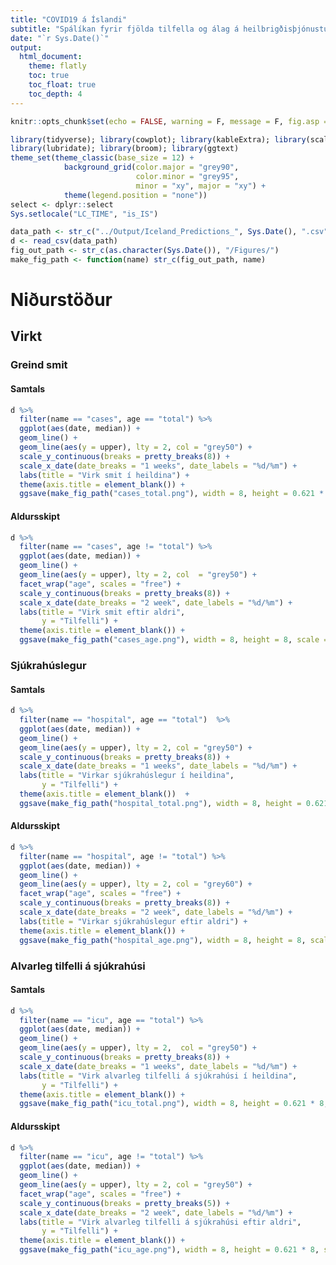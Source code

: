 ```yaml
---
title: "COVID19 á Íslandi"
subtitle: "Spálíkan fyrir fjölda tilfella og álag á heilbrigðisþjónustu"
date: "`r Sys.Date()`"
output:
  html_document:
    theme: flatly
    toc: true
    toc_float: true
    toc_depth: 4
---
```


```r
knitr::opts_chunk$set(echo = FALSE, warning = F, message = F, fig.asp = 0.621, out.width = "100%", fig.width = 8)

library(tidyverse); library(cowplot); library(kableExtra); library(scales); 
library(lubridate); library(broom); library(ggtext)
theme_set(theme_classic(base_size = 12) + 
            background_grid(color.major = "grey90", 
                            color.minor = "grey95", 
                            minor = "xy", major = "xy") +
            theme(legend.position = "none"))
select <- dplyr::select
Sys.setlocale("LC_TIME", "is_IS")
```

```r
data_path <- str_c("../Output/Iceland_Predictions_", Sys.Date(), ".csv")
d <- read_csv(data_path)
fig_out_path <- str_c(as.character(Sys.Date()), "/Figures/")
make_fig_path <- function(name) str_c(fig_out_path, name)
```

# Niðurstöður

## Virkt

### Greind smit

#### Samtals

```r
d %>% 
  filter(name == "cases", age == "total") %>% 
  ggplot(aes(date, median)) +
  geom_line() +
  geom_line(aes(y = upper), lty = 2, col = "grey50") +
  scale_y_continuous(breaks = pretty_breaks(8)) +
  scale_x_date(date_breaks = "1 weeks", date_labels = "%d/%m") +
  labs(title = "Virk smit í heildina") +
  theme(axis.title = element_blank()) +
  ggsave(make_fig_path("cases_total.png"), width = 8, height = 0.621 * 8, scale = 1.5)
```

#### Aldursskipt

```r
d %>% 
  filter(name == "cases", age != "total") %>% 
  ggplot(aes(date, median)) +
  geom_line() +
  geom_line(aes(y = upper), lty = 2, col  = "grey50") +
  facet_wrap("age", scales = "free") +
  scale_y_continuous(breaks = pretty_breaks(8)) +
  scale_x_date(date_breaks = "2 week", date_labels = "%d/%m") +
  labs(title = "Virk smit eftir aldri",
       y = "Tilfelli") +
  theme(axis.title = element_blank()) +
  ggsave(make_fig_path("cases_age.png"), width = 8, height = 8, scale = 1.5)
```

### Sjúkrahúslegur

#### Samtals

```r
d %>% 
  filter(name == "hospital", age == "total")  %>% 
  ggplot(aes(date, median)) +
  geom_line() +
  geom_line(aes(y = upper), lty = 2, col = "grey50") +
  scale_y_continuous(breaks = pretty_breaks(8)) +
  scale_x_date(date_breaks = "1 weeks", date_labels = "%d/%m") +
  labs(title = "Virkar sjúkrahúslegur í heildina",
       y = "Tilfelli") +
  theme(axis.title = element_blank())  +
  ggsave(make_fig_path("hospital_total.png"), width = 8, height = 0.621 * 8, scale = 1.5)
```

#### Aldursskipt

```r
d %>% 
  filter(name == "hospital", age != "total") %>% 
  ggplot(aes(date, median)) +
  geom_line() +
  geom_line(aes(y = upper), lty = 2, col = "grey60") +
  facet_wrap("age", scales = "free") +
  scale_y_continuous(breaks = pretty_breaks(8)) +
  scale_x_date(date_breaks = "2 week", date_labels = "%d/%m") +
  labs(title = "Virkar sjúkrahúslegur eftir aldri") +
  theme(axis.title = element_blank()) +
  ggsave(make_fig_path("hospital_age.png"), width = 8, height = 8, scale = 1.5)
```



### Alvarleg tilfelli á sjúkrahúsi

#### Samtals

```r
d %>% 
  filter(name == "icu", age == "total") %>% 
  ggplot(aes(date, median)) +
  geom_line() +
  geom_line(aes(y = upper), lty = 2,  col = "grey50") +
  scale_y_continuous(breaks = pretty_breaks(8)) +
  scale_x_date(date_breaks = "1 weeks", date_labels = "%d/%m") +
  labs(title = "Virk alvarleg tilfelli á sjúkrahúsi í heildina",
       y = "Tilfelli") +
  theme(axis.title = element_blank()) +
  ggsave(make_fig_path("icu_total.png"), width = 8, height = 0.621 * 8, scale = 1.5)
```

#### Aldursskipt

```r
d %>% 
  filter(name == "icu", age != "total") %>% 
  ggplot(aes(date, median)) +
  geom_line() +
  geom_line(aes(y = upper), lty = 2, col = "grey50") +
  facet_wrap("age", scales = "free") +
  scale_y_continuous(breaks = pretty_breaks(5)) +
  scale_x_date(date_breaks = "2 week", date_labels = "%d/%m") +
  labs(title = "Virk alvarleg tilfelli á sjúkrahúsi eftir aldri",
       y = "Tilfelli") +
  theme(axis.title = element_blank()) +
  ggsave(make_fig_path("icu_age.png"), width = 8, height = 0.621 * 8, scale = 1.5)
```

